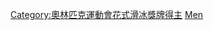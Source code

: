 {{Navbox
|name    = 冬季奥林匹克运动会花样滑冰比赛男子单人滑冠军
|title   = [[File:Olympic rings.svg|30px]] [[冬季奥林匹克运动会花样滑冰比赛|夏季/冬季奥林匹克运动会花样滑冰比赛冠军 - 男子单人滑]]
|state   = {{{state|autocollapse}}}
| titlestyle=background:gold;
| liststyle = text-align:left;
| listclass = plainlist

|list1 = {{div col|colwidth=20em}}
* 1908：{{flagicon|SWE}} [[乌尔里克·萨尔科夫]]
* 1920：{{flagicon|SWE}} [[伊利斯·格拉夫斯特伦]]
* [[1924年冬季奥林匹克运动会花样滑冰比赛 - 男子单人|1924]]：{{flagicon|SWE}} [[伊利斯·格拉夫斯特伦]]
* 1928：{{flagicon|SWE}} [[伊利斯·格拉夫斯特伦]]
* 1932：{{flagicon|AUT}} [[卡爾·夏菲]]
* 1936：{{flagicon|AUT}} [[卡爾·夏菲]]
* 1948：{{flagicon|USA|1912}} [[迪克·巴頓]]
* 1952：{{flagicon|USA|1912}} [[迪克·巴頓]]
* 1956：{{flagicon|USA|1912}} [[海耶斯·艾倫·詹金斯]]
* 1960：{{flagicon|USA|1959}} [[大衛·詹金斯]]
* 1964：{{flagicon|GER|EUA}} [[曼弗雷德·施內爾多費爾]]
* 1968：{{flagicon|AUT}} [[沃夫岡·史瓦茲]]
* 1972：{{flagicon|TCH}} [[翁德熱·內佩拉]]
* 1976：{{flagicon|GBR}} [[約翰·庫利]]
* 1980：{{flagicon|GBR}} [[羅賓·卡曾斯]]
* 1984：{{flagicon|USA}} [[斯科特·汉密尔顿]]
* 1988：{{flagicon|USA}} [[布萊恩·博伊塔諾]]
* 1992：[[File:Olympic flag.svg|22x20px|border|alt=独联体|link=独联体]] [[维克多·彼得连科]]
* 1994：{{flagicon|RUS}} [[阿列克谢·乌曼诺夫]]
* 1998：{{flagicon|RUS}} [[伊利亚·库里克]]
* 2002：{{flagicon|RUS}} [[阿列克谢·亚古丁]]
* [[2006年冬季奥林匹克运动会花样滑冰比赛|2006]]：{{flagicon|RUS}} [[叶甫根尼·普鲁申科]]
* [[2010年冬季奥林匹克运动会花样滑冰比赛|2010]]：{{flagicon|USA}} [[埃文·莱萨塞克]]
* [[2014年冬季奧林匹克運動會花式滑冰比賽|2014]]：{{flagicon|JPN}} [[羽生結弦]]
* [[2018年冬季奧林匹克運動會花式滑冰比賽|2018]]：{{flagicon|JPN}} [[羽生結弦]]
* [[2022年冬季奧林匹克運動會花式滑冰比賽|2022]]：{{flagicon|USA}} [[陈巍]]
{{colend}}

}}<includeonly>[[Category:奧林匹克運動會花式滑冰獎牌得主]]</includeonly><noinclude>
{{collapsible option}}
[[Category:奧林匹克運動會花式滑冰比賽冠軍導航模板|Men]]
</noinclude>